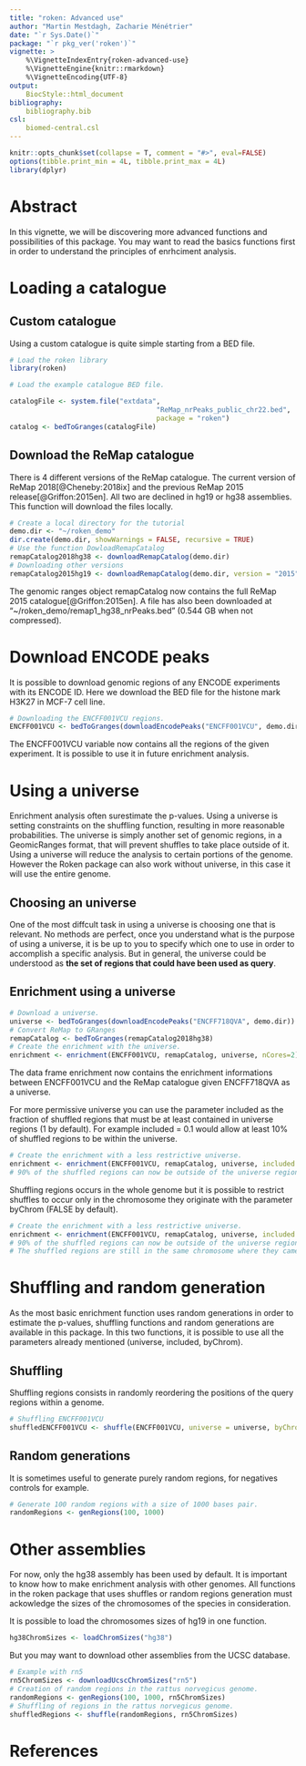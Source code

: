 ```yaml
---
title: "roken: Advanced use"
author: "Martin Mestdagh, Zacharie Ménétrier"
date: "`r Sys.Date()`"
package: "`r pkg_ver('roken')`"
vignette: >
    %\VignetteIndexEntry{roken-advanced-use}
    %\VignetteEngine{knitr::rmarkdown}
    %\VignetteEncoding{UTF-8}
output: 
    BiocStyle::html_document
bibliography: 
    bibliography.bib
csl:
    biomed-central.csl
---
```


```r
knitr::opts_chunk$set(collapse = T, comment = "#>", eval=FALSE)
options(tibble.print_min = 4L, tibble.print_max = 4L)
library(dplyr)
```

# Abstract

In this vignette, we will be discovering more advanced functions and possibilities of this package. You may want to read the basics functions first in order to understand the principles of enrhciment analysis.

# Loading a catalogue

## Custom catalogue

Using a custom catalogue is quite simple starting from a BED file.

```r
# Load the roken library
library(roken) 

# Load the example catalogue BED file.

catalogFile <- system.file("extdata",
                                    "ReMap_nrPeaks_public_chr22.bed",
                                    package = "roken")
catalog <- bedToGranges(catalogFile)

```

## Download the ReMap catalogue

There is 4 different versions of the ReMap catalogue.
The current version of ReMap 2018[@Cheneby:2018ix] and the previous ReMap 2015 release[@Griffon:2015en].
All two are declined in hg19 or hg38 assemblies. This function will download the files locally. 

```r
# Create a local directory for the tutorial
demo.dir <- "~/roken_demo"
dir.create(demo.dir, showWarnings = FALSE, recursive = TRUE)
# Use the function DowloadRemapCatalog
remapCatalog2018hg38 <- downloadRemapCatalog(demo.dir)
# Downloading other versions
remapCatalog2015hg19 <- downloadRemapCatalog(demo.dir, version = "2015", assembly = "hg19")
```

The genomic ranges object remapCatalog now contains the full ReMap 2015 catalogue[@Griffon:2015en].
A file has also been downloaded at "~/roken_demo/remap1_hg38_nrPeaks.bed" (0.544 GB when not compressed).

# Download ENCODE peaks

It is possible to download genomic regions of any ENCODE experiments with its ENCODE ID. Here we download the BED file for the histone mark H3K27 in MCF-7 cell line. 

```r
# Downloading the ENCFF001VCU regions.
ENCFF001VCU <- bedToGranges(downloadEncodePeaks("ENCFF001VCU", demo.dir))
```

The ENCFF001VCU variable now contains all the regions of the given experiment. It is possible to use it in future enrichment analysis.

# Using a universe

Enrichment analysis often surestimate the p-values. Using a universe is setting constraints on the shuffling function, resulting in more reasonable probabilities.
The universe is simply another set of genomic regions, in a GeomicRanges format, that will prevent shuffles to take place outside of it. Using a universe will reduce the analysis to certain portions of the genome. 
However the Roken package can also work without universe, in this case it will use the entire genome. 

## Choosing an universe

One of the most diffcult task in using a universe is choosing one that is relevant. No methods are perfect, once you understand what is the purpose of using a universe, it is be up to you to specify which one to use in order to accomplish a specific analysis.
But in general, the universe could be understood as **the set of regions that could have been used as query**.

## Enrichment using a universe

```r
# Download a universe.
universe <- bedToGranges(downloadEncodePeaks("ENCFF718QVA", demo.dir))
# Convert ReMap to GRanges
remapCatalog <- bedToGranges(remapCatalog2018hg38)
# Create the enrichment with the universe.
enrichment <- enrichment(ENCFF001VCU, remapCatalog, universe, nCores=2)
```

The data frame enrichment now contains the enrichment informations between ENCFF001VCU and the ReMap catalogue given ENCFF718QVA as a universe.

For more permissive universe you can use the parameter included as the fraction of shuffled regions that must be at least contained in universe regions (1 by default). For example included = 0.1 would allow at least 10% of shuffled regions to be within the universe. 

```r
# Create the enrichment with a less restrictive universe.
enrichment <- enrichment(ENCFF001VCU, remapCatalog, universe, included = 0.1, nCores=2)
# 90% of the shuffled regions can now be outside of the universe regions.
```

Shuffling regions occurs in the whole genome but it is possible to restrict shuffles to occur only in the chromosome they originate with the parameter byChrom (FALSE by default).

```r
# Create the enrichment with a less restrictive universe.
enrichment <- enrichment(ENCFF001VCU, remapCatalog, universe, included = 0.1, byChrom = TRUE, nCores=2)
# 90% of the shuffled regions can now be outside of the universe regions.
# The shuffled regions are still in the same chromosome where they came from.
```

# Shuffling and random generation

As the most basic enrichment function uses random generations in order to estimate the p-values, shuffling functions and random generations are available in this package.
In this two functions, it is possible to use all the parameters already mentioned (universe, included, byChrom).

## Shuffling

Shuffling regions consists in randomly reordering the positions of the query regions within a genome.

```r
# Shuffling ENCFF001VCU
shuffledENCFF001VCU <- shuffle(ENCFF001VCU, universe = universe, byChrom = TRUE)
```

## Random generations

It is sometimes useful to generate purely random regions, for negatives controls for example.

```r
# Generate 100 random regions with a size of 1000 bases pair.
randomRegions <- genRegions(100, 1000)
```

# Other assemblies

For now, only the hg38 assembly has been used by default. It is important to know how to make enrichment analysis with other genomes. All functions in the roken package that uses shuffles or random regions generation must ackowledge the sizes of the chromosomes of the species in consideration.

It is possible to load the chromosomes sizes of hg19 in one function.

```r
hg38ChromSizes <- loadChromSizes("hg38")
```

But you may want to download other assemblies from the UCSC database.

```r
# Example with rn5
rn5ChromSizes <- downloadUcscChromSizes("rn5")
# Creation of random regions in the rattus norvegicus genome.
randomRegions <- genRegions(100, 1000, rn5ChromSizes)
# Shuffling of regions in the rattus norvegicus genome.
shuffledRegions <- shuffle(randomRegions, rn5ChromSizes)
```

# References
